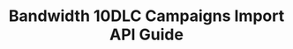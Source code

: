 ---
id: imports-api
title: Bandwidth 10DLC Campaigns Import API Guide
sidebar_label: Imports API Guide
slug: /messaging/campaign-management/imports/imports-api
description: How to import and view your 10DLC campaigns using Bandwidth APIs
keywords:
  - bandwidth
  - messaging
  - campaign
  - 10DLC
hide_title: false
image: ../../static/img/bandwidth-logo.png
---
